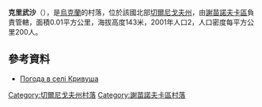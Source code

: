 {{coord|52|11|4|N|32|41|11|E|scale:100000|display=title}}

'''克里武沙'''（{{lang-uk|Кривуша}}），是[[烏克蘭|烏克蘭]]的村落，位於該國北部[[切爾尼戈夫州|切爾尼戈夫州]]，由[[謝苗諾夫卡區|謝苗諾夫卡區]]負責管轄，面積0.01平方公里，海拔高度143米，2001年人口2，人口密度每平方公里200人。

==參考資料==
* [http://weather.in.ua/ua/chernigovskaja/12301 Погода в селі Кривуша] {{Wayback|url=http://weather.in.ua/ua/chernigovskaja/12301 |date=20111220114241 }}

[[Category:切爾尼戈夫州村落|Category:切爾尼戈夫州村落]]
[[Category:謝苗諾夫卡區村落|Category:謝苗諾夫卡區村落]]


{{Chernihiv-geo-stub}}